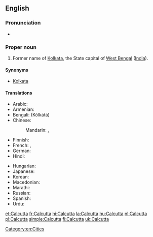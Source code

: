 ==English==

===Pronunciation===
* {{IPA|/kælˈkʌtə/|lang=en}}

===Proper noun===
{{en-proper noun}}

# Former name of [[Kolkata]], the State capital of [[West Bengal]] ([[India]]).

====Synonyms====
* [[Kolkata]]

====Translations====
{{trans-top|capital of West Bengal}}
* Arabic: {{t-|ar|كالكوتا|f|tr=kalkuuta}}
* Armenian: {{t-|hy|Կալկաթա|tr=Kalkat’a}}
* Bengali: {{Beng|[[কলকাতা]]}} (Kôlkātā)
* Chinese:
*: Mandarin: {{t|cmn|加爾各答|sc=Hani}},  {{t|cmn|加尔各答|tr=Jiā'ěrgèdá|sc=Hani}}
* Finnish: {{t-|fi|Kolkata}}
* French: {{t+|fr|Calcutta|m}},  {{t-|fr|Kolkata|m}}
* German: {{t+|de|Kalkutta|n}}
* Hindi: {{t+|hi|कोलकाता|tr=Kolkātā|xs=Hindi}}
{{trans-mid}}
* Hungarian: {{t+|hu|Kalkutta}}
* Japanese: {{t-|ja|カルカッタ|tr=Karukatta}}
* Korean: {{t-|ko|캘커타|tr=Kaelkeota|sc=Hang}}
* Macedonian: {{t-|mk|Калкута|f|tr=Kalkúta}}
* Marathi: {{qualifier|before renaming to Kolkata}} {{t-|mr|कलकत्ता|tr=kalakattā|sc=Deva}}
* Russian: {{t-|ru|Калькутта|f|tr=Kal’kútta}}
* Spanish: {{t+|es|Calcuta}}
* Urdu: {{t-|ur|کلکتہ|tr=Kolkātā|xs=Urdu}}
{{trans-bottom}}

{{trans-see|Kolkata}}

{{sisterlinks|Kolkata}}

[[Category:en:Cities]]

[[et:Calcutta]]
[[fr:Calcutta]]
[[hi:Calcutta]]
[[la:Calcutta]]
[[hu:Calcutta]]
[[nl:Calcutta]]
[[pl:Calcutta]]
[[simple:Calcutta]]
[[fi:Calcutta]]
[[uk:Calcutta]]